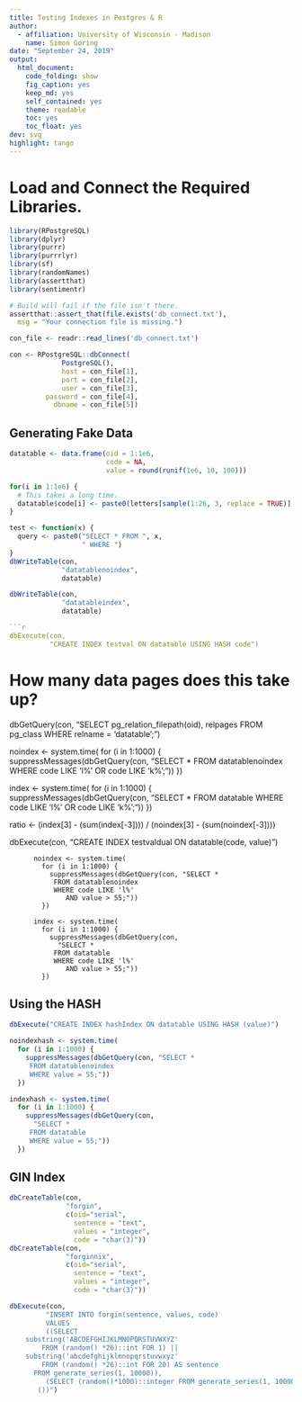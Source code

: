 ```yaml
---
title: Testing Indexes in Postgres & R
author:
  - affiliation: University of Wisconsin - Madison
    name: Simon Goring
date: "September 24, 2019"
output:
  html_document:
    code_folding: show
    fig_caption: yes
    keep_md: yes
    self_contained: yes
    theme: readable
    toc: yes
    toc_float: yes
dev: svg
highlight: tango
---
```




# Load and Connect the Required Libraries.
```r
library(RPostgreSQL)
library(dplyr)
library(purrr)
library(purrrlyr)
library(sf)
library(randomNames)
library(assertthat)
library(sentimentr)

# Build will fail if the file isn't there.
assertthat::assert_that(file.exists('db_connect.txt'),
  msg = "Your connection file is missing.")

con_file <- readr::read_lines('db_connect.txt')

con <- RPostgreSQL::dbConnect(
             PostgreSQL(),
             host = con_file[1],
             port = con_file[2],
             user = con_file[3],
         password = con_file[4],
           dbname = con_file[5])

```

## Generating Fake Data

```r

datatable <- data.frame(oid = 1:1e6,
                        code = NA,
                        value = round(runif(1e6, 10, 100)))

for(i in 1:1e6) {
  # This takes a long time.
  datatable$code[i] <- paste0(letters[sample(1:26, 3, replace = TRUE)], collapse = '')
}

```

```r

test <- function(x) {
  query <- paste0("SELECT * FROM ", x,
                  " WHERE ")
}
dbWriteTable(con,
             "datatablenoindex",
             datatable)

dbWriteTable(con,
             "datatableindex",
             datatable)

```r
dbExecute(con,
          "CREATE INDEX testval ON datatable USING HASH code")
```

# How many data pages does this take up?
dbGetQuery(con,
           "SELECT
               pg_relation_filepath(oid),
               relpages
            FROM pg_class
            WHERE relname = 'datatable';")

noindex <- system.time(
  for (i in 1:1000) {
    suppressMessages(dbGetQuery(con, "SELECT *
     FROM datatablenoindex
     WHERE code LIKE 'l%'
        OR code LIKE 'k%';"))
  })

index <- system.time(
  for (i in 1:1000) {
    suppressMessages(dbGetQuery(con, "SELECT *
     FROM datatable
     WHERE code LIKE 'l%'
        OR code LIKE 'k%';"))
  })

ratio <- (index[3] - (sum(index[-3]))) / (noindex[3] - (sum(noindex[-3])))

dbExecute(con,
          "CREATE INDEX testvaldual ON datatable(code, value)")

          noindex <- system.time(
            for (i in 1:1000) {
              suppressMessages(dbGetQuery(con, "SELECT *
               FROM datatablenoindex
               WHERE code LIKE 'l%'
                  AND value > 55;"))
            })

          index <- system.time(
            for (i in 1:1000) {
              suppressMessages(dbGetQuery(con,
                "SELECT *
               FROM datatable
               WHERE code LIKE 'l%'
                  AND value > 55;"))
            })

## Using the HASH

```r

dbExecute("CREATE INDEX hashIndex ON datatable USING HASH (value)")

noindexhash <- system.time(
  for (i in 1:1000) {
    suppressMessages(dbGetQuery(con, "SELECT *
     FROM datatablenoindex
     WHERE value = 55;"))
  })

indexhash <- system.time(
  for (i in 1:1000) {
    suppressMessages(dbGetQuery(con,
      "SELECT *
     FROM datatable
     WHERE value = 55;"))
  })
```

## GIN Index

```r

dbCreateTable(con,
              "forgin",
              c(oid="serial",
                sentence = "text",
                values = "integer",
                code = "char(3)"))
dbCreateTable(con,
              "forginnix",
              c(oid="serial",
                sentence = "text",
                values = "integer",
                code = "char(3)"))

dbExecute(con,
         "INSERT INTO forgin(sentence, values, code)
         VALUES
         ((SELECT
	substring('ABCDEFGHIJKLMNOPQRSTUVWXYZ'
        FROM (random() *26)::int FOR 1) ||
	substring('abcdefghijklmnopqrstuvwxyz'
        FROM (random() *26)::int FOR 20) AS sentence
      FROM generate_series(1, 10000)),
         (SELECT (random()*1000)::integer FROM generate_series(1, 10000)),
       ())")

```
